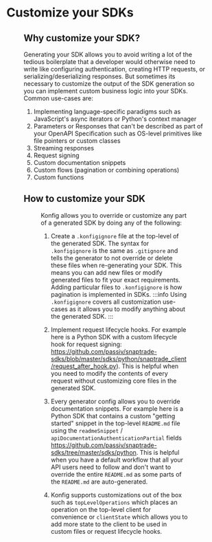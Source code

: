 
# Customize your SDKs

<Figure
  caption="Different reasons why you would customize Konfig's generated SDK (i.e. the 'convenience layer')"
  src="/img/customize-sdk-reasons.svg"
/>

## Why customize your SDK?

Generating your SDK allows you to avoid writing a lot of the tedious boilerplate
that a developer would otherwise need to write like configuring authentication,
creating HTTP requests, or serializing/deserializing responses. But sometimes
its necessary to customize the output of the SDK generation so you can implement
custom business logic into your SDKs. Common use-cases are:

1. Implementing language-specific paradigms such as JavaScript's async iterators or Python's context manager
2. Parameters or Responses that can't be described as part of your OpenAPI
   Specification such as OS-level primitives like file pointers or custom classes
3. Streaming responses
4. Request signing
5. Custom documentation snippets
6. Custom flows (pagination or combining operations)
7. Custom functions

## How to customize your SDK

<Figure
  caption="Use .konfigignore or konfig.yaml to customize your SDK"
  src="/img/customize-sdks.svg"
/>

Konfig allows you to override or customize any part of a generated SDK by doing any of the following:

1. Create a `.konfigignore` file at the top-level of the generated SDK. The
   syntax for `.konfigignore` is the same as `.gitignore` and tells the generator
   to not override or delete these files when re-generating your SDK. This means
   you can add new files or modify generated files to fit your exact requirements.
   Adding particular files to `.konfigignore` is how pagination is implemented in SDKs.
   :::info
   Using `.konfigignore` covers all customization use-cases as it allows you to
   modify anything about the generated SDK.
   :::

2. Implement request lifecycle hooks. For example here is a Python SDK with a
   custom lifecycle hook for request signing:
   https://github.com/passiv/snaptrade-sdks/blob/master/sdks/python/snaptrade_client/request_after_hook.py).
   This is helpful when you need to modify the contents of every request without
   customizing core files in the generated SDK.
3. Every generator config allows you to override documentation snippets. For
   example here is a Python SDK that contains a custom "getting started" snippet in
   the top-level `README.md` file using the `readmeSnippet` /
   `apiDocumentationAuthenticationPartial` fields
   https://github.com/passiv/snaptrade-sdks/tree/master/sdks/python. This is
   helpful when you have a default workflow that all your API users need to follow
   and don't want to override the entire `README.md` as some parts of the
   `README.md` are auto-generated.
4. Konfig supports customizations out of the box such as `topLevelOperations`
   which places an operation on the top-level client for convenience or
   `clientState` which allows you to add more state to the client to be used in
   custom files or request lifecycle hooks.
